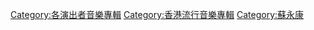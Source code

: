 [[Category:各演出者音樂專輯|Category:各演出者音樂專輯]]
[[Category:香港流行音樂專輯|Category:香港流行音樂專輯]]
[[Category:蘇永康|Category:蘇永康]]